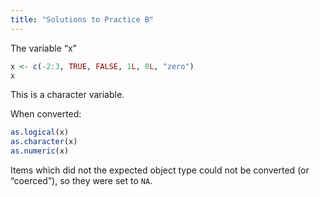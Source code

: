 ```yaml
---
title: "Solutions to Practice B"
---
```


The variable "x"

```r
x <- c(-2:3, TRUE, FALSE, 1L, 0L, "zero")
x
```

This is a character variable. 

When converted:

```r
as.logical(x)
as.character(x)
as.numeric(x)
```
Items which did not the expected object type could not be converted (or "coerced"), so they were set to `NA`. 




